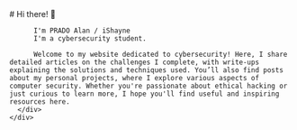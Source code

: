 
<BaseLayout title="Home">
  <BaseCard title="Home">
    <div class="flex">
      <div class="p-6">
          # Hi there! 👋

          I'm PRADO Alan / iShayne
          I'm a cybersecurity student.

          Welcome to my website dedicated to cybersecurity! Here, I share detailed articles on the challenges I complete, with write-ups explaining the solutions and techniques used. You’ll also find posts about my personal projects, where I explore various aspects of computer security. Whether you're passionate about ethical hacking or just curious to learn more, I hope you'll find useful and inspiring resources here.
      </div>
    </div>

  </BaseCard>

  <BaseCard title="Home" image="/index.webp">

  </BaseCard>
</BaseLayout>
